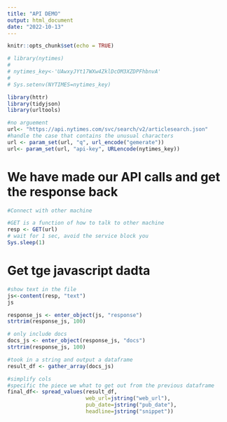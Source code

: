 ```yaml
---
title: "API DEMO"
output: html_document
date: "2022-10-13"
---
```


```r
knitr::opts_chunk$set(echo = TRUE)
```

```r
# library(nytimes)
# 
# nytimes_key<-'UAwxyJYt17WXw4ZklDcOM3XZDPFhbnvA'
# 
# Sys.setenv(NYTIMES=nytimes_key)
```

```r
library(httr)
library(tidyjson)
library(urltools)
```

```r
#no arguement
url<- "https://api.nytimes.com/svc/search/v2/articlesearch.json"
#handle the case that contains the unusual characters
url <- param_set(url, "q", url_encode("gemerate"))
url<- param_set(url, "api-key", URLencode(nytimes_key))
```

# We have made our API calls and get the response back
```r
#Connect with other machine

#GET is a function of how to talk to other machine
resp <- GET(url)
# wait for 1 sec, avoid the service block you
Sys.sleep(1)
```


# Get tge javascript dadta
```r
#show text in the file
js<-content(resp, "text")
js
```

```r
response_js <- enter_object(js, "response")
strtrim(response_js, 100)
```

```r
# only include docs
docs_js <- enter_object(response_js, "docs")
strtrim(response_js, 100)
```

```r
#took in a string and output a dataframe
result_df <- gather_array(docs_js)
```

```r
#simplify cols
#specific the piece we what to get out from the previous dataframe
final_df<- spread_values(result_df,
                         web_url=jstring("web_url"),
                         pub_date=jstring("pub_date"),
                         headline=jstring("snippet"))
```



